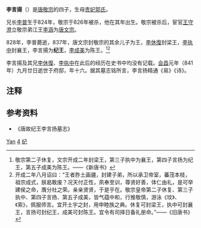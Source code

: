 '''李言揚'''（{{bd|826年||841年|10月8日|catIdx=L李}}）是[[唐敬宗|唐敬宗]]的四子，生母[[郭贵妃_(唐敬宗)|贵妃郭氏]]。

兄长[[李普_(唐朝)|李普]]生于824年，敬宗于826年被杀，他在其年出生。敬宗被杀后，宦官[[王守澄|王守澄]]立敬宗弟江王[[唐文宗|李涵]]为[[唐文宗|唐文宗]]。

828年，李普薨逝，837年，唐文宗封敬宗的其余儿子为王，[[李休復|李休復]]封梁王，[[李執中_(唐朝)|李执中]]封襄王，李言揚为'''纪王'''，[[李成美|李成美]]为陈王。<ref>敬宗第二子休复，文宗开成二年封梁王，第三子执中为襄王，第四子言扬为纪王，第五子成美为陈王。——《新唐书》</ref><ref>开成二年八月诏曰：“王者胙土画疆，封建子弟，所以承卫帝室，蕃茂本枝，祖宗成式，朕曷敢废？况天付正性，夙奉至训，尊贤好善，体仁由礼，是可举建侯之命，膺分社之荣。亲亲贤贤，于是乎在。敬宗皇帝第二子休复、第三子执中、第四子言扬、第五子成美，皆气蕴中和，行推敬慎，游泳《坟》、《索》，佩服师言。宜开土宇之封，用申睦族之典。休复可封梁王，执中可封襄王，言扬可封纪王，成美可封陈王。宜令有司择日备礼册命。”——《旧唐书》</ref>

李言揚及其兄[[李休復|李休復]]、[[李執中_(唐朝)|李执中]]在此后的经历在史书中均没有记载。[[会昌_(唐朝)|会昌]]元年（841年）九月廿日逝世于府邸，年十六。据其墓志铭所言，李言扬精通《易》《诗》。

== 注释 ==
{{reflist}}

== 参考资料 ==
*《唐故纪王李言扬墓志》

{{Authority control}}
{{DEFAULTSORT:Li李}}
[[Category:李姓|Yan]]
[[Category:唐敬宗皇子|4]]
[[Category:唐朝宗室国王|纪]]